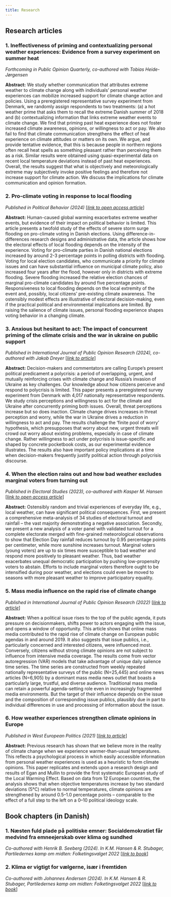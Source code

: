 ```yaml
---
title: Research
---
```


## Research articles

### __1. Ineffectiveness of priming and contextualizing personal weather experiences: Evidence from a survey experiment on summer heat__

*Forthcoming in Public Opinion Quarterly, co-authored with Tobias Heide-Jørgensen*

**Abstract:** We study whether communication that attributes extreme weather to climate change along with individuals’ personal weather experiences can mobilize increased support for climate change action and policies. Using a preregistered representative survey experiment from Denmark, we randomly assign respondents to two treatments: (a) a hot weather prime that asks them to recall the extreme Danish summer of 2018 and (b) contextualizing information that links extreme weather events to climate change. We find that priming past heat experience does not foster increased climate awareness, opinions, or willingness to act or pay. We also fail to find that climate communication strengthens the effect of heat experience on climate attitudes or matters on its own. We argue, and provide tentative evidence, that this is because people in northern regions often recall heat spells as something pleasant rather than perceiving them as a risk. Similar results were obtained using quasi-experimental data on recent local temperature deviations instead of past heat experiences. Overall, the results suggest that what is objectively and meteorologically extreme may subjectively invoke positive feelings and therefore not increase support for climate action. We discuss the implications for climate communication and opinion formation.

### __2. Pro-climate voting in response to local flooding__

*Published in Political Behavior (2024)* [_[link to open access article](https://link.springer.com/article/10.1007/s11109-024-09984-0)_]

**Abstract:** Human-caused global warming exacerbates extreme weather events, but evidence of their impact on political behavior is limited. This article presents a twofold study of the effects of severe storm surge flooding on pro-climate voting in Danish elections. Using difference-in-differences research designs and administrative data, the article shows how the electoral effects of local flooding depends on the intensity of the experience. Voting for pro-climate parties in Danish national elections increased by around 2-3 percentage points in polling districts with flooding. Voting for local election candidates, who communicate a priority for climate issues and can have substantial influence on municipal climate policy, also increased four years after the flood, however only in districts with extreme flooding. Severe flooding increased the relative election chances of marginal pro-climate candidates by around five percentage points. Responsiveness to local flooding depends on the local extremity of the event and, possibly, local citizens' pre-existing climate awareness. The ostensibly modest effects are illustrative of electoral decision-making, even if the practical political and environmental implications are limited. By raising the salience of climate issues, personal flooding experience shapes voting behavior in a changing climate.

### __3. Anxious but hesitant to act: The impact of concurrent priming of the climate crisis and the war in ukraine on public support__

*Published in International Journal of Public Opinion Research (2024), co-authored with Jakob Dreyer* [_[link to article](https://academic.oup.com/ijpor/article-abstract/36/4/edae054/7831234)_]

**Abstract:** Decision-makers and commentators are calling Europe’s present political predicament a polycrisis: a period of overlapping, urgent, and mutually reinforcing crises with climate change and Russia’s invasion of Ukraine as key challenges. Our knowledge about how citizens perceive and respond to polycrisis is limited. This paper presents a preregistered survey experiment from Denmark with 4,017 nationally representative respondents. We study crisis perceptions and willingness to act for the climate and Ukraine after concurrently priming both issues. Overall, threat perceptions increase but so does inaction. Climate change drives increases in threat perception and worry, while the war in Ukraine drives a reduction in willingness to act and pay. The results challenge the ‘finite pool of worry’ hypothesis, which presupposes that worry about new, urgent threats will crowd out worry about existing problems, especially in case of climate change. Rather willingness to act under polycrisis is issue-specific and shaped by concrete pocketbook costs, as our experimental evidence illustrates. The results also have important policy implications at a time when decision-makers frequently justify political action through polycrisis discourse.

### __4. When the election rains out and how bad weather excludes marginal voters from turning out__

*Published in Electoral Studies (2023), co-authored with Kasper M. Hansen* [_[link to open access article](https://sciencedirect.com/science/article/pii/S0261379422001299)_]

**Abstract:** Ostensibly random and trivial experiences of everyday life, e.g., local weather, can have significant political consequences. First, we present a comprehensive meta-analysis of 34 studies of electoral turnout and rainfall – the vast majority demonstrating a negative association. Secondly, we present a new analysis of a voter panel with validated turnout for a complete electorate merged with fine-grained meteorological observations to show that Election Day rainfall reduces turnout by 0.95 percentage points per centimeter, while more sunshine increases turnout. Marginal voters (young voters) are up to six times more susceptible to bad weather and respond more positively to pleasant weather. Thus, bad weather exacerbates unequal democratic participation by pushing low-propensity voters to abstain. Efforts to include marginal voters therefore ought to be intensified during poor weather, and elections could even be moved to seasons with more pleasant weather to improve participatory equality.

### __5. Mass media influence on the rapid rise of climate change__

*Published in International Journal of Public Opinion Research (2022)* [_[link to article](https://doi.org/10.1080/01402382.2020.1792731)_]

**Abstract:** When a political issue rises to the top of the public agenda, it puts pressure on decisionmakers, shifts power to actors engaging with the issue, and opens a window of opportunity. This article shows that online mass media contributed to the rapid rise of climate change on European public agendas in and around 2019. It also suggests that issue publics, i.e., particularly concerned and interested citizens, were influenced most. Conversely, citizens without strong climate opinions are not subject to influence from intensive media coverage. The results come from vector autoregression (VAR) models that take advantage of unique daily salience time series. The time series are constructed from weekly repeated nationally representative surveys of the public (N=25,445) and online news articles (N=6,905) by a dominant mass media news outlet that boasts a particularly large, trustful, and diverse audience. Traditional mass media can retain a powerful agenda-setting role even in increasingly fragmented media environments. But the target of their influence depends on the issue and the composition of corresponding issue publics, plausibly due in part to individual differences in use and processing of information about the issue.

### __6. How weather experiences strengthen climate opinions in Europe__

*Published in West European Politics (2021)* [_[link to article](https://doi.org/10.1093/ijpor/edac009)_]

**Abstract:** Previous research has shown that we believe more in the reality of climate change when we experience warmer-than-usual temperatures. This reflects a psychological process in which easily accessible information from personal weather experiences is used as a heuristic to form climate opinions. This paper replicates and extends upon a research design and results of Egan and Mullin to provide the first systematic European study of the Local Warming Effect. Based on data from 12 European countries, the analysis shows that when objective temperatures increase by two standard deviations (5°C) relative to normal temperatures, climate opinions are strengthened by around 0.5–1.0 percentage points – comparable to the effect of a full step to the left on a 0–10 political ideology scale.

## Book chapters (in Danish)

### __1. Næsten fuld plade på politiske emner: Socialdemokratiet får medvind fra emneejerskab over klima og sundhed__

*Co-authored with Henrik B. Seeberg (2024). In K.M. Hansen & R. Stubager, Partiledernes kamp om midten: Folketingsvalget 2022* [_[link to book](https://djoefforlag.dk/products/partiledernes-kamp-om-midten)_]

### __2. Klima er vigtigt for vælgerne, især i fremtiden__ 

*Co-authored with Johannes Andersen (2024). In K.M. Hansen & R. Stubager, Partiledernes kamp om midten: Folketingsvalget 2022* [_[link to book](https://djoefforlag.dk/products/partiledernes-kamp-om-midten)_]

